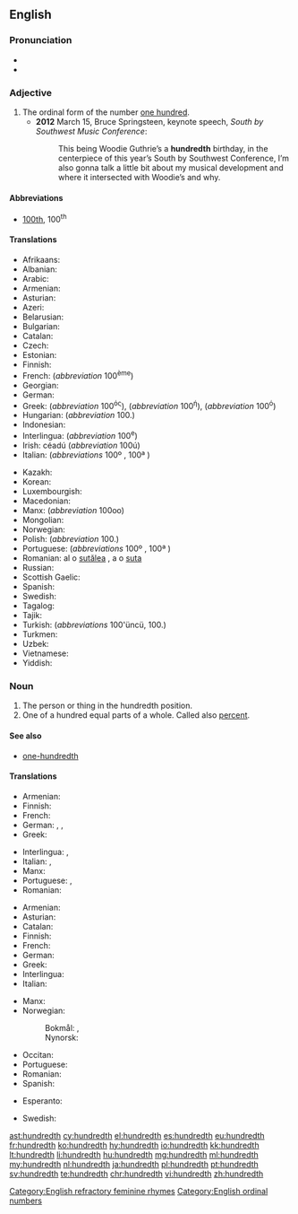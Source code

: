 ==English==
{{number box|en|100}}
===Pronunciation===
* {{IPA|/ˈhʌndɹɛdθ/|lang=en}}
* {{hyphenation|hun|dredth|lang=en}}

===Adjective===
{{en-adj|-}}

# The ordinal form of the number [[hundred|one hundred]].
#* '''2012''' March 15, Bruce Springsteen, keynote speech, ''South by Southwest Music Conference'':
#*: This being Woodie Guthrie’s a '''hundredth''' birthday, in the centerpiece of this year’s South by Southwest Conference, I’m also gonna talk a little bit about my musical development and where it intersected with Woodie’s and why.

====Abbreviations====
* [[100th]], 100<sup>th</sup>

====Translations====
{{trans-top|ordinal of 100}}
* Afrikaans: {{t|af|honderdste}}
* Albanian: {{t|sq|i njëqindtë}}
* Arabic: {{t|ar|بالغ جزءا من المئة|sc=Arab}}
* Armenian: {{t|hy|հարյուրերորդ|tr=haryurerord}}
* Asturian: {{t+|ast|centésimu}}
* Azeri: {{t|az|yüzüncü}}
* Belarusian: {{t|be| сотый|sc=Cyrl}}
* Bulgarian: {{t+|bg|стотен|sc=Cyrl}}
* Catalan: {{t|ca|centèsim}}
* Czech: {{t+|cs|stý}}
* Estonian: {{t|et|sajandik}}
* Finnish: {{t+|fi|sadas}}
* French: {{t+|fr|centième}} (''abbreviation'' 100<sup>ème</sup>)
* Georgian: {{t|ka|მეასე|sc=Geor}}
* German: {{t+|de|hundertste}}
* Greek: {{t+|el|εκατοστός|m|tr=ekatostós}} (''abbreviation'' 100<sup>ός</sup>), {{t+|el|εκατοστή|f|tr=ekatostí}} (''abbreviation'' 100<sup>ή</sup>), {{t+|el|εκατοστό|n|tr=ekatostó}} (''abbreviation'' 100<sup>ό</sup>)
* Hungarian: {{t+|hu|századik}} (''abbreviation'' 100.)
* Indonesian: {{t|id|keseratus}}
* Interlingua: {{t|ia|centesime}} (''abbreviation'' 100<sup>e</sup>)
* Irish: céadú (''abbreviation'' 100ú)
* Italian: {{t|it|centesimo}} (''abbreviations'' 100º {{g|m}}, 100ª {{g|f}})
{{trans-mid}}
* Kazakh: {{t|kk|жүздік|sc=Cyrl}}
* Korean: {{t+|ko|백째|sc=Kore}}
* Luxembourgish: {{t|lb|honnertst}}
* Macedonian: {{t|mk|стотен|sc=Cyrl}}
* Manx: {{t|gv|keeadoo}} (''abbreviation'' 100oo)
* Mongolian: {{t|mn|зуудугаар|tr=zuudugaar|sc=Cyrl}}
* Norwegian: {{t|no|hundredel}}
* Polish: {{t+|pl|setny}} (''abbreviation'' 100.)
* Portuguese: {{t+|pt|centésimo}} (''abbreviations'' 100º {{g|m}}, 100ª {{g|f}})
* Romanian: al o [[sutălea]] {{g|m}}, a o [[suta]] {{g|f}}
* Russian: {{t+|ru|со́тый|sc=Cyrl|tr=sótyj}}
* Scottish Gaelic: {{t|gd|ceudamh}}
* Spanish: {{t+|es|centésimo}}
* Swedish: {{t+|sv|hundradel}}
* Tagalog: {{t|tl|pang-isang daan}}
* Tajik: {{t|tg|шашсадуми|sc=Cyrl}}
* Turkish: {{t+|tr|yüzüncü}} (''abbreviations'' 100'üncü, 100.)
* Turkmen: {{t|tk|ýüzünji}}
* Uzbek: {{t+|uz|yuzinchi}}
* Vietnamese: {{t|vi|thứ một trăm}}
* Yiddish: {{t|yi|הונדערטסטן|sc=Hebr}}
{{trans-bottom}}

===Noun===
{{en-noun}}

# The person or thing in the hundredth position.
# One of a hundred equal parts of a whole. Called also [[percent]].

====See also====
* [[one-hundredth]]

====Translations====
{{trans-top|person or thing in the hundredth position}}
* Armenian: {{t|hy|հարյուրերորդ|sc=Armn}}
* Finnish: {{t+|fi|sadas}}
* French: {{t+|fr|centième|m|f}}
* German: {{t|de|Hundertster|m}}, {{t|de|Hundertste|f}}, {{t|de|Hundertstes|n}}
* Greek: {{t+|el|εκατοστός|m|sc=Grek}}
{{trans-mid}}
* Interlingua: {{t|ia|centesimo|m}}, {{t|ia|centesima|f}}
* Italian: {{t|it|centesimo|m}}, {{t|it|centesima|f}}
* Manx: {{t|gv|keeadoo|alt=(yn) keeadoo}}
* Portuguese: {{t+|pt|centésimo|m}}, {{t|pt|centésima|f}}
* Romanian: {{t+|ro|sutălea}}
{{trans-bottom}}

{{trans-top|one of a hundred equal parts of a whole}}
* Armenian: {{t|hy|հարյուրերորդ|sc=Armn}}
* Asturian: {{t+|ast|centésimu|m}}
* Catalan: {{t|ca|centèsim|m}}
* Finnish: {{t|fi|sadasosa}}
* French: {{t+|fr|centième|m}}
* German: {{t|de|Hunderstel|m|n}}
* Greek: {{t+|el|εκατοστό|n}}
* Interlingua: {{t|ia|centesimo}}
* Italian: {{t|it|centesimo|m}}
{{trans-mid}}
* Manx: {{t|gv|keeadoo}}
* Norwegian:
*: Bokmål: {{t|nb|hundredel|m}}, {{t|nb|hundrededel|m}}
*: Nynorsk: {{t|nn|hundredel|m}}
* Occitan: {{t|oc|centesim|m}}
* Portuguese: {{t+|pt|centésimo|m}}
* Romanian: {{t+|ro|sutime|f}}
* Spanish: {{t+|es|centésimo|m}}
{{trans-bottom}}

{{checktrans-top}}
* Esperanto: {{t-check|eo|centono}}
{{trans-mid}}
* Swedish: {{t+check|sv|hundradel|c}}
{{trans-bottom}}

[[Category:English refractory feminine rhymes]]
[[Category:English ordinal numbers]]

[[ast:hundredth]]
[[cy:hundredth]]
[[el:hundredth]]
[[es:hundredth]]
[[eu:hundredth]]
[[fr:hundredth]]
[[ko:hundredth]]
[[hy:hundredth]]
[[io:hundredth]]
[[kk:hundredth]]
[[lt:hundredth]]
[[li:hundredth]]
[[hu:hundredth]]
[[mg:hundredth]]
[[ml:hundredth]]
[[my:hundredth]]
[[nl:hundredth]]
[[ja:hundredth]]
[[pl:hundredth]]
[[pt:hundredth]]
[[sv:hundredth]]
[[te:hundredth]]
[[chr:hundredth]]
[[vi:hundredth]]
[[zh:hundredth]]